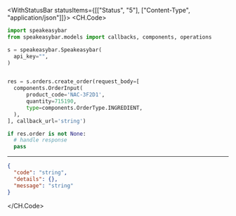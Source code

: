 

<WithStatusBar statusItems={[["Status", "5"], ["Content-Type", "application/json"]]}>
  <CH.Code>
  ```python CreateOrder.py
  import speakeasybar
from speakeasybar.models import callbacks, components, operations

s = speakeasybar.Speakeasybar(
    api_key="",
)


res = s.orders.create_order(request_body=[
    components.OrderInput(
        product_code='NAC-3F2D1',
        quantity=715190,
        type=components.OrderType.INGREDIENT,
    ),
], callback_url='string')

if res.order is not None:
    # handle response
    pass
  ```
  ---

  ```json Example Response
  {
    "code": "string",
    "details": {},
    "message": "string"
  }
  ```
  </CH.Code>
</WithStatusBar>
